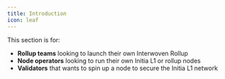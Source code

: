 ```yaml
---
title: Introduction
icon: leaf
---
```


This section is for:

- **Rollup teams** looking to launch their own Interwoven Rollup
- **Node operators** looking to run their own Initia L1 or rollup nodes
- **Validators** that wants to spin up a node to secure the Initia L1 network
